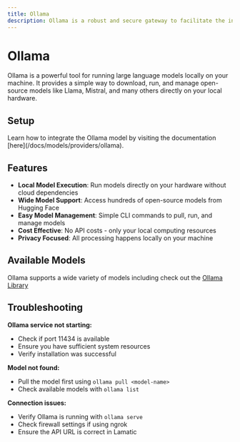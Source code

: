 ```yaml
---
title: Ollama
description: Ollama is a robust and secure gateway to facilitate the integration of various Large Language Models (LLMs) into your applications, including your locally hosted models through Ollama.
---
```


[Ollama]: https://ollama.com/
[ngrok]: https://ngrok.com/
[Ollama Docs]: https://github.com/ollama/ollama/tree/main/docs

[Lamatic.ai Studio]: https://studio.lamatic.ai



# Ollama

<IntegrationOverviw slug="ollama" type="models" />

Ollama is a powerful tool for running large language models locally on your machine. It provides a simple way to download, run, and manage open-source models like Llama, Mistral, and many others directly on your local hardware.

## Setup
<Callout type="info">
Learn how to integrate the Ollama model by visiting the documentation [here](/docs/models/providers/ollama).
</Callout>

## Features

- **Local Model Execution**: Run models directly on your hardware without cloud dependencies
- **Wide Model Support**: Access hundreds of open-source models from Hugging Face
- **Easy Model Management**: Simple CLI commands to pull, run, and manage models
- **Cost Effective**: No API costs - only your local computing resources
- **Privacy Focused**: All processing happens locally on your machine

## Available Models
Ollama supports a wide variety of models including check out the [Ollama Library](https://ollama.com/library) 

## Troubleshooting

**Ollama service not starting:**
- Check if port 11434 is available
- Ensure you have sufficient system resources
- Verify installation was successful

**Model not found:**
- Pull the model first using `ollama pull <model-name>`
- Check available models with `ollama list`

**Connection issues:**
- Verify Ollama is running with `ollama serve`
- Check firewall settings if using ngrok
- Ensure the API URL is correct in Lamatic
